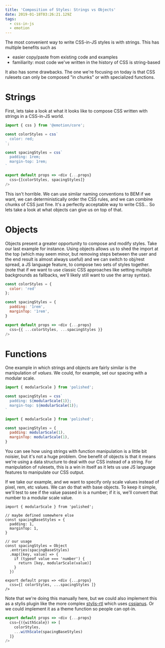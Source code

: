 ```yaml
---
title: 'Composition of Styles: Strings vs Objects'
date: 2019-01-18T03:26:21.129Z
tags:
  - css-in-js
  - emotion
---
```

The most convenient way to write CSS-in-JS styles is with strings. This has multiple benefits such as

* easier copy/paste from existing code and examples
* familiarity: most code we've written in the history of CSS is string-based

It also has some drawbacks. The one we're focusing on today is that CSS rulesets can only be composed "in chunks" or with specialized functions.


# Strings

First, lets take a look at what it looks like to compose CSS written with strings in a CSS-in-JS world. 

```js
import { css } from '@emotion/core';

const colorStyles = css`
  color: red;
`;

const spacingStyles = css`
  padding: 1rem;
  margin-top: 1rem;
`

export default props => <div {...props}
  css={[colorStyles, spacingStyles]}
/>
```

This isn't horrible. We can use similar naming conventions to BEM if we want, we can deterministically order the CSS rules, and we can combine chunks of CSS just fine. It's a perfectly acceptable way to write CSS... So lets take a look at what objects can give us on top of that.

# Objects

Objects present a greater opportunity to compose and modify styles. Take our last example for instance. Using objects allows us to shed the import at the top (which may seem minor, but removing steps between the user and the end result is almost always useful) and we can switch to obj/rest spread, a JS language feature, to compose two sets of styles together. (note that if we want to use classic CSS approaches like setting multiple backgrounds as fallbacks, we'll likely still want to use the array syntax). 

```js
const colorStyles = {
  color: 'red'
};

const spacingStyles = {
  padding: '1rem',
  marginTop: '1rem',
}

export default props => <div {...props}
  css={{ ...colorStyles, ...spacingStyles }}
/>
```

# Functions

One example in which strings and objects are fairly similar is the manipulation of *values*. We could, for example, set our spacing with a modular scale.

```js
import { modularScale } from 'polished';

const spacingStyles = css`
  padding: ${modularScale(1)};
  margin-top: ${modularScale(1)};
`
```

```js
import { modularScale } from 'polished';

const spacingStyles = {
  padding: modularScale(1),
  marginTop: modularScale(1),
}
```

You can see how using strings with function manipulation is a little bit noisier, but it's not a huge problem. One benefit of objects is that it means we're using a data structure to deal with our CSS instead of a string. For manipulation of rulesets, this is a win in itself as it lets us use JS language features to manipulate our CSS output. 

If we take our example, and we want to specify only scale values instead of pixel, rem, etc values. We can do that with base objects. To keep it simple, we'll test to see if the value passed in is a number; if it is, we'll convert that number to a modular scale value.


```
import { modularScale } from 'polished';

// maybe defined somewhere else
const spacingBaseStyles = {
  padding: 1,
  marginTop: 1,
}

// our usage
const spacingStyles = Object
  .entries(spacingBaseStyles)
  .map([key, value] => {
    if (typeof value === 'number') {
      return [key, modularScale(value)]
    }
  })

export default props => <div {...props}
  css={[ colorStyles, ...spacingStyles ]}
/>
```

Note that we're doing this manually here, but we could also implement this as a stylis plugin like the more complex [stylis-rtl](https://github.com/FindHotel/stylis-rtl) which uses [cssjanus](https://github.com/cssjanus/cssjanus). Or we could implement it as a theme function so people can opt-in.

```js
export default props => <div {...props}
  css={({withScale}) => [
    colorStyles,
    ...withScale(spacingBaseStyles)
  ]}
/>
```
